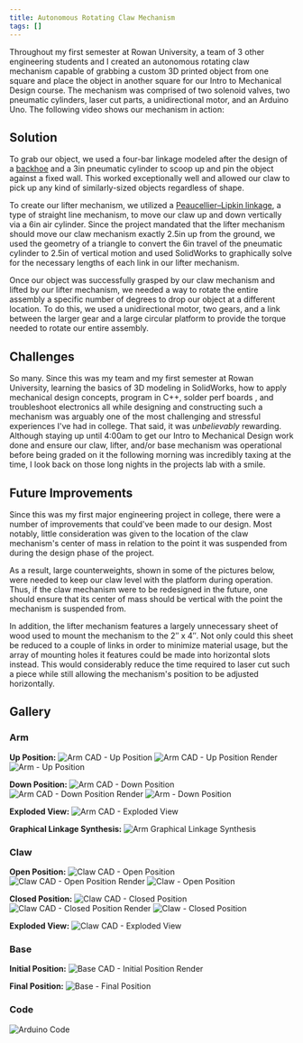 ```yaml
---
title: Autonomous Rotating Claw Mechanism
tags: []
---
```


Throughout my first semester at Rowan University, a team of 3 other engineering students and I created an autonomous
rotating claw mechanism capable of grabbing a custom 3D printed object from one square and place the object in another square for our Intro to Mechanical Design course. The mechanism was comprised of two solenoid valves, two pneumatic cylinders, laser cut parts, a unidirectional motor, and an Arduino Uno. The following video shows our mechanism in action:

## Solution
To grab our object, we used a four-bar linkage modeled after the design of a [backhoe](https://web.archive.org/web/20220426234856/http://www-user.rhrk.uni-kl.de/~groll/bucket_kinematic3.png) and a 3in pneumatic cylinder to scoop up and pin the object against a fixed wall. This worked exceptionally well and allowed our claw to pick up any kind of similarly-sized objects regardless of shape.

To create our lifter mechanism, we utilized a [Peaucellier–Lipkin linkage](https://web.archive.org/web/20220426234856/https://en.wikipedia.org/wiki/Peaucellier%E2%80%93Lipkin_linkage), a type of straight line mechanism, to move our claw up and down vertically via a 6in air cylinder. Since the project mandated that the lifter mechanism should move our claw mechanism exactly 2.5in up from the ground, we used the geometry of a triangle to convert the 6in travel of the pneumatic cylinder to 2.5in of vertical motion and used SolidWorks to graphically solve for the necessary lengths of each link in our lifter mechanism.

Once our object was successfully grasped by our claw mechanism and lifted by our lifter mechanism, we needed a way to rotate the entire assembly a specific number of degrees to drop our object at a different location. To do this, we used a unidirectional motor, two gears, and a link between the larger gear and a large circular platform to provide the torque needed to rotate our entire assembly.

## Challenges
So many. Since this was my team and my first semester at Rowan University, learning the basics of 3D modeling in SolidWorks, how to apply mechanical design concepts, program in C++, solder perf boards , and troubleshoot electronics all while designing and constructing such a mechanism was arguably one of the most challenging and stressful experiences I've had in college. That said, it was _unbelievably_ rewarding. Although staying up until 4:00am to get our Intro to Mechanical Design work done and ensure our claw, lifter, and/or base mechanism was operational before being graded on it the following morning was incredibly taxing at the time, I look back on those long nights in the projects lab with a smile.

## Future Improvements
Since this was my first major engineering project in college, there were a number of improvements that could've been made to our design. Most notably, little consideration was given to the location of the claw mechanism's center of mass in relation to the point it was suspended from during the design phase of the project.

As a result, large counterweights, shown in some of the pictures below, were needed to keep our claw level with the
platform during operation. Thus, if the claw mechanism were to be redesigned in the future, one should ensure that its center of mass should be vertical with the point the mechanism is suspended from.

In addition, the lifter mechanism features a largely unnecessary sheet of wood used to mount the mechanism to the 2″ x 4″. Not only could this sheet be reduced to a couple of links in order to minimize material usage, but the array of mounting holes it features could be made into horizontal slots instead. This would considerably reduce the time required to laser cut such a piece while still allowing the mechanism's position to be adjusted horizontally.

## Gallery

### Arm

**Up Position:**
![Arm CAD - Up Position](autonomous-rotating-claw-mechanism-arm-cad-up-position.PNG)
![Arm CAD - Up Position Render](autonomous-rotating-claw-mechanism-arm-render-up-position.PNG)
![Arm - Up Position](autonomous-rotating-claw-mechanism-arm-up-position.PNG)

**Down Position:**
![Arm CAD - Down Position](autonomous-rotating-claw-mechanism-arm-cad-down-position.PNG)
![Arm CAD - Down Position Render](autonomous-rotating-claw-mechanism-arm-render-down-position.PNG)
![Arm - Down Position](autonomous-rotating-claw-mechanism-arm-down-position.PNG)

**Exploded View:**
![Arm CAD - Exploded View](autonomous-rotating-claw-mechanism-arm-cad-exploded-view.PNG)

**Graphical Linkage Synthesis:**
![Arm Graphical Linkage Synthesis](autonomous-rotating-claw-mechanism-arm-cad-graphical-linkage-synthesis.PNG)

### Claw
**Open Position:**
![Claw CAD - Open Position](autonomous-rotating-claw-mechanism-claw-cad-open.PNG)
![Claw CAD - Open Position Render](autonomous-rotating-claw-mechanism-claw-render-open.PNG)
![Claw - Open Position](autonomous-rotating-claw-mechanism-claw-open.PNG)

**Closed Position:**
![Claw CAD - Closed Position](autonomous-rotating-claw-mechanism-claw-cad-closed.PNG)
![Claw CAD - Closed Position Render](autonomous-rotating-claw-mechanism-claw-render-closed.PNG)
![Claw - Closed Position](autonomous-rotating-claw-mechanism-claw-closed.PNG)

**Exploded View:**
![Claw CAD - Exploded View](autonomous-rotating-claw-mechanism-claw-cad-exploded-view.PNG)

### Base
**Initial Position:**
![Base CAD - Initial Position Render](autonomous-rotating-claw-mechanism-base-render-initial-position.png)

**Final Position:**
![Base - Final Position](autonomous-rotating-claw-mechanism-base-render-final-position.png)

### Code
![Arduino Code](autonomous-rotating-claw-mechanism-arduino-code.PNG)
